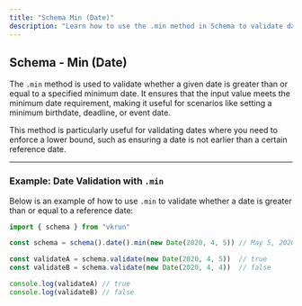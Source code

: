 ```yaml
---
title: "Schema Min (Date)"
description: "Learn how to use the .min method in Schema to validate date inputs with a minimum date constraint."
---
```


## Schema - Min (Date)

The `.min` method is used to validate whether a given date is greater than or equal to a specified minimum date. It ensures that the input value meets the minimum date requirement, making it useful for scenarios like setting a minimum birthdate, deadline, or event date.

This method is particularly useful for validating dates where you need to enforce a lower bound, such as ensuring a date is not earlier than a certain reference date.

---

### Example: Date Validation with `.min`

Below is an example of how to use `.min` to validate whether a date is greater than or equal to a reference date:

```ts
import { schema } from "vkrun"

const schema = schema().date().min(new Date(2020, 4, 5)) // May 5, 2020

const validateA = schema.validate(new Date(2020, 4, 5))  // true
const validateB = schema.validate(new Date(2020, 4, 4))  // false

console.log(validateA) // true
console.log(validateB) // false
```